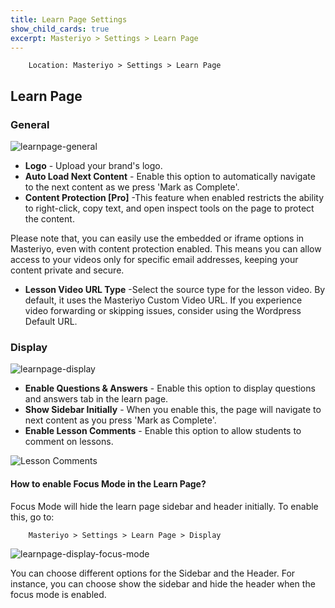 ```yaml
---
title: Learn Page Settings
show_child_cards: true
excerpt: Masteriyo > Settings > Learn Page
---
```


        Location: Masteriyo > Settings > Learn Page

## Learn Page

### General

![learnpage-general](https://github.com/user-attachments/assets/469a23c7-5f77-446b-b596-5837b814be5c)

- **Logo** - Upload your brand's logo.
- **Auto Load Next Content** - Enable this option to automatically navigate to the next content as we press 'Mark as Complete'.
- **Content Protection [Pro]** -This feature when enabled restricts the ability to right-click, copy text, and open inspect tools on the page to
protect the content.

<Callout>
Please note that, you can easily use the embedded or iframe options in Masteriyo, even with content protection enabled. This means you can allow access to your videos only for specific email addresses, keeping your content private and secure.
</Callout>

- **Lesson Video URL Type** -Select the source type for the lesson video. By default, it uses the Masteriyo Custom Video URL. If you experience video forwarding or skipping issues, consider using the Wordpress Default URL.

### Display

![learnpage-display](https://github.com/user-attachments/assets/0dd7d282-4cae-4a21-8fa4-88222526d1f5)

- **Enable Questions & Answers** - Enable this option to display questions and answers tab in the learn page.
- **Show Sidebar Initially** - When you enable this, the page will navigate to next content as you press 'Mark as Complete'.
- **Enable Lesson Comments** - Enable this option to allow students to comment on lessons.

![Lesson Comments](https://github.com/user-attachments/assets/2fb744f8-6d18-4c3c-8c41-87d163fcef61)

#### How to enable Focus Mode in the Learn Page?

Focus Mode will hide the learn page sidebar and header initially. To enable this, go to:

        Masteriyo > Settings > Learn Page > Display

![learnpage-display-focus-mode](https://github.com/user-attachments/assets/2f4f3605-1332-4492-829b-4b15b4c55b64)

You can choose different options for the Sidebar and the Header. For instance, you can choose show the sidebar and hide the header when the focus mode is enabled.
